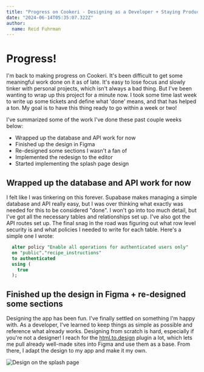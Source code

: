 ```yaml
---
title: "Progress on Cookeri - Designing as a Developer + Staying Productive" 
date: "2024-06-14T05:35:07.322Z"
author:
  name: Reid Fuhrman
---
```


# Progress!

I'm back to making progress on Cookeri. It's been difficult to get some meaningful work done on it as of late. It's easy to lose focus and slowly tinker with personal projects, which isn't always a bad thing. But I've been wanting to wrap up this project for a minute now. I took some time last week to write up some tickets and define what 'done' means, and that has helped a ton. My goal is to have this thing ready to go within a week or two! 

I've summarized some of the work I've done these past couple weeks below:
- Wrapped up the database and API work for now
- Finished up the design in Figma
- Re-designed some sections I wasn't a fan of
- Implemented the redesign to the editor
- Started implementing the splash page design 

## Wrapped up the database and API work for now

I felt like I was tinkering on this forever. Supabase makes managing a simple database and API really easy, but I was over thinking what exactly was needed for this to be considered "done". I won't go into too much detail, but I've got all the necessary tables and relationships set up. I've also got the API routes set up. The final snag in the road was figuring out what row level security is and what policies I needed to write for each table. Here's a simple one I wrote:

```.sql
  alter policy "Enable all operations for authenticated users only"
  on "public"."recipe_instructions"
  to authenticated
  using (
    true
  );
```


## Finished up the design in Figma + re-designed some sections

Designing the app has been fun. I've finally settled on something I'm happy with. As a developer, I've learned to keep things as simple as possible and reference what already works. Designing from scratch is hard, especially if you're not a designer! I reach for the [html.to.design](https://html.to.design) plugin a lot, which lets me pull already well-made sites into Figma and use them as a base. From there, I adapt the design to my app and make it my own.


![Design on the splash page](/splash-design.png)